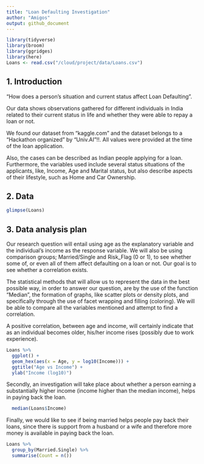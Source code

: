 ```yaml
---
title: "Loan Defaulting Investigation"
author: "Amigos"
output: github_document
---
```


```r
library(tidyverse)
library(broom)
library(ggridges)
library(here)
Loans <- read.csv("/cloud/project/data/Loans.csv")
```

## 1. Introduction
"How does a person’s situation and current status affect Loan Defaulting".

Our data shows observations gathered for different individuals in India
related to their current status in life and whether they were able to
repay a loan or not.

We found our dataset from "kaggle.com" and the dataset belongs to a "Hackathon organized" by "Univ.AI"!!. All values were provided at the time of the loan application.

Also, the cases can be described as Indian people applying for a loan. Furthermore, the
variables used include several status situations of the applicants, like,
Income, Age and Marital status, but also describe aspects of their lifestyle,
such as Home and Car Ownership.


## 2. Data

```r
glimpse(Loans)
```

## 3. Data analysis plan
Our research question will entail using age as the explanatory variable
and the individual’s income as the response variable. We will also be
using comparison groups; Married/Single and Risk\_Flag (0 or 1), to see
whether some of, or even all of them affect defaulting on a loan or not.
Our goal is to see whether a correlation exists.

The statistical methods that will allow us to represent the data in the best
possible way, in order to answer our question, are by the use of the function
“Median”, the formation of graphs, like scatter plots or density plots, and
specifically through the use of facet wrapping and filling (coloring).
We will be able to compare all the variables mentioned and attempt to find
a correlation.

A positive correlation, between age and income, will certainly indicate that as
an individual becomes older, his/her income rises 
(possibly due to work experience).

```r
Loans %>%
  ggplot() +
  geom_hex(aes(x = Age, y = log10(Income))) +
  ggtitle("Age vs Income") +
  ylab("Income (log10)")
```

Secondly, an investigation will take place about whether a person earning
a substantially higher income (income higher than the median income), helps
in paying back the loan.

```r
  median(Loans$Income)
```


Finally, we would like to see if being married helps people pay back their loans, since there is support from a husband or a wife and therefore more money is available in paying back the loan.

```r
Loans %>%
  group_by(Married.Single) %>%
  summarise(Count = n())
```

